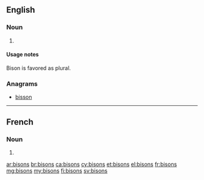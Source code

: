 {{also|Bisons}}
==English==

===Noun===
{{head|en|noun plural form}}

# {{plural of|bison|lang=en}}

====Usage notes====
Bison is favored as plural.

===Anagrams===
* [[bisson#English|bisson]]

----

==French==

===Noun===
{{head|fr|noun plural form|g=m}}

# {{plural of|bison|lang=fr}}

[[ar:bisons]]
[[br:bisons]]
[[ca:bisons]]
[[cy:bisons]]
[[et:bisons]]
[[el:bisons]]
[[fr:bisons]]
[[mg:bisons]]
[[my:bisons]]
[[fi:bisons]]
[[sv:bisons]]